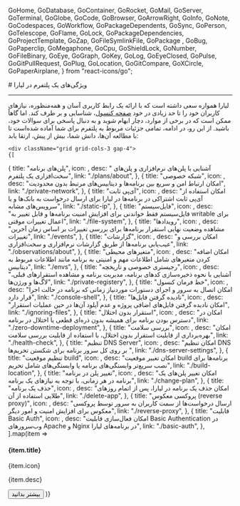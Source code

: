 
  GoHome,
  GoDatabase,
  GoContainer,
  GoRocket,
  GoMail,
  GoServer,
  GoTerminal,
  GoGlobe,
  GoCode,
  GoBrowser,
  GoArrowRight,
  GoInfo,
  GoNote,
  GoCodespaces,
  GoWorkflow,
  GoPackageDependents,
  GoSync,
  GoPerson,
  GoTelescope,
  GoFlame,
  GoLock,
  GoPackageDependencies,
  GoProjectTemplate,
  GoZap,
  GoFileSymlinkFile,
  GoPackage ,
  GoBug,
  GoPaperclip,
  GoMegaphone,
  GoCpu,
  GoShieldLock,
  GoNumber,
  GoFileBinary,
  GoEye,
  GoGraph,
  GoKey,
  GoLog,
  GoEyeClosed,
  GoPulse,
  GoGitPullRequest,
  GoPlug,
  GoLocation,
  GoGitCompare,
  GoXCircle,
  GoPaperAirplane,
} from "react-icons/go";

<Layout>
# ویژگی‌های یک پلتفرم در لیارا
<hr className="mb-2" />
لیارا همواره سعی داشته است که با 
ارائه یک رابط کاربری آسان و همه‌منظوره، نیازهای کاربران خود را تا حد زیادی در خود <a href="https://console.liara.ir" className="blue-link">صفحه کنسول</a>، شناسایی و بر طرف کند. اما گاهاً ممکن است که در برخی از موارد، دچار ابهام شوید و به دنبال پاسخی
برای سوالات خود، باشید.
از این رو، در ادامه، تمامی جزئیات مربوط به پلتفرم برای شما آماده شده‌است تا با مطالعه آن‌ها، دانش شما، بیش از پیش، ارتقا یابد:

<div className="h-6" />

    <div className="grid grid-cols-3 gap-4">
    {[
  {
      title: "پلن‌های برنامه",
      icon: <GoCpu />,
      desc: " آشنایی با پلن‌های نرم‌افزاری و پلن‌های سخت‌افزاری یک پلتفرم",
      link: "./plans/about",
    },
    {
      title: "شبکه خصوصی",
      icon: <GoShieldLock  />,
      desc: "امکان ارتباط امن و سریع بین برنامه‌ها و دیتابیس‌های مرتبط بدون محدودیت",
      link: "./private-network",
    },
    {
      title: "آی‌پی ثابت",
      icon: <GoNumber  />,
      desc: "امکان استفاده از آی‌پی ثابت اشتراکی در برنامه‌ها در لیارا برای ارسال درخواست به بانک‌ها و یا سرویس‌های مشابه",
      link: "./static-ip",
    },
    {
      title: "فایل‌سیستم",
      icon: <GoFileBinary />,
      desc: "فایل‌سیستم فقط خواندنی برای افزایش امنیت برنامه‌ها و قابل تغییر به writable برای اعمال تغییرات موقتی",
      link: "./file-system",
    },
    {
      title: "رویدادها",
      icon: <GoEye />,
      desc: "مشاهده وضعیت نهایی استقرار برنامه‌ها برای بررسی تغییرات بر اساس زمان آخرین تغییرات",
      link: "./events",
    },
    {
      title: "گزارشات",
      icon: <GoGraph />,
      desc: "امکان بررسی و عیب‌یابی برنامه‌ها از طریق گزارشات نرم‌افزاری و سخت‌افزاری",
      link: "./observations/about",
    },
    {
      title: "متغیرهای محیطی",
      icon: <GoKey  />,
      desc: "امکان اضافه کردن متغیرهای شامل اطلاعات مهم و امنیتی به برنامه مانند اطلاعات مربوط به دیتابیس",
      link: "./envs",
    },
    {
      title: "رجیستری خصوصی و تاریخچه",
      icon: <GoLog />,
      desc: "آشنایی با نحوه ذخیره‌سازی کدهای برنامه، مدیریت برنامه و مشاهده استقرارهای قبلی، لاگ‌ها و ورژن‌ها",
      link: "./private-registery",
    },
    {
      title: "خط فرمان کنسول",
      icon: <GoBrowser />,
      desc: "امکان اتصال به سرور و اجرای دستورات موردنیاز زمانی که برنامه در حالت اجرا قرار دارد",
      link: "./console-shell",
    },
    {
      title: "نادیده گرفتن فایل‌ها",
      icon: <GoEyeClosed />,
      desc: "امکان نادیده گرفتن فایل‌های اضافی پروژه و عدم آپلود آن‌ها در حین عملیات استقرار",
      link: "./ignoring-files",
    },
    {
      title: "استقرار بدون اختلال",
      icon: <GoGitPullRequest  />,
      desc: "امکان در دسترس بودن برنامه برای همیشه بدون ذره‌ای قطعی یا اختلال در برنامه",
      link: "./zero-downtime-deployment",
    },
    {
      title: "بررسی سلامت",
      icon: <GoPulse />,
      desc: "امکان بهره‌برداری از قابلیت استقرار بدون اختلال، با استفاده از قابلیت بررسی سلامت",
      link: "./health-check",
    },
    {
      title: "تنظیم DNS Server",
      icon: <GoPlug  />,
      desc: "امکان تنظیم DNS بر روی کل سرور برنامه برای شکستن تحریم‌ها ",
      link: "./dns-server-settings",
    },
    {
      title: "تنظیم موقعیت build",
      icon: <GoLocation />,
      desc: "امکان تغییر موقعیت build برنامه‌ها برای نصب سریع‌تر وابستگی‌های برنامه یا وابستگی‌های شامل تحریم",
      link: "./build-location",
    },
    {
      title: "تغییر پلن در برنامه",
      icon: <GoGitCompare />,
      desc: "امکان تغییر پلن‌های یک برنامه در هر زمانی، با توجه به نیازهای یک برنامه",
      link: "./change-plan",
    },
    {
      title: "حذف یک برنامه",
      icon: <GoXCircle  />,
      desc: "امکان حذف یک برنامه در لیارا، پس از اتمام روزهای طلایی استفاده از آن",
      link: "./delete-app",
    },
    {
      title: "پروکسی معکوس (reverse proxy)",
      icon: <GoPaperAirplane  />,
      desc:
       "ارسال درخواست‌ها از سمت کاربران به سرور توسط پروکسی معکوس برای افزایش امنیت و امور دیگر",
      link: "./reverse-proxy",
    },
    {
      title: "قابلیت Basic Auth",
      icon: <GoLock />,
      desc:
       "امکان فعال‌سازی قابلیت Basic Authentication در وب‌سرورهای Apache و Nginx در برنامه‌های لیارا",
      link: "./basic-auth",
    },
].map(item =>
        <Card className="min-h-[180px] flex flex-col justify-between items-start w-full">
        <div>
            <div className="flex items-center justify-between gap-3">
            <h4>
                {item.title}
            </h4>
            <div className="bg-[#222] text-white p-1 rounded-md">
                {item.icon}
            </div>
            </div>
            <p align='justify' className="text-[gray] leading-6 text-[14px] mt-3">
            {item.desc}
            </p>
        </div>
        <Link href={item.link}>
        <Button variant="link" href={item.link}>بیشتر بدانید</Button>
        </Link>
        </Card>
    )}
    </div>






</Layout>